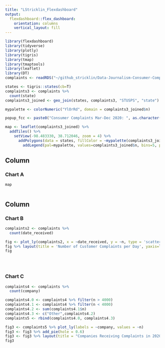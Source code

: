 ```yaml
---
title: "LStricklin_Flexdashboard"
output: 
  flexdashboard::flex_dashboard:
    orientation: columns
    vertical_layout: fill
---
```


```r
library(flexdashboard)
library(tidyverse)
library(plotly)
library(tigris)
library(tmap)
library(tmaptools)
library(leaflet)
library(DT)
complaints <- readRDS("~/github_stricklin/Data-Journalism-Consumer-Complaints/complaints.rds")

states <- tigris::states(cb=T)
complaints3 <- complaints %>%
  count(state)
complaints3_joined <- geo_join(states, complaints3, "STUSPS", "state")

mypalette <- colorNumeric("YlOrRd", domain = complaints3_joined$n)

popup_fcc <- paste0("Consumer Complaints Mar-Dec 2020: ", as.character(complaints3_joined$n))

map <- leaflet(complaints3_joined) %>% 
  addTiles() %>% 
    setView(-98.483330, 38.712046, zoom = 4) %>% 
      addPolygons(data = states, fillColor = ~mypalette(complaints3_joined$n), fillOpacity = 0.9, weight = 0.2, smoothFactor = 0.2, label = popup_fcc) %>% 
        addLegend(pal=mypalette, values=complaints3_joined$n, bins=5, position="bottomright", title="Consumer Complaints Mar-Dec 2020", labFormat=labelFormat(digits=0))
```

Column {data-width=650}
-----------------------------------------------------------------------

### Chart A

```r

map



```

Column {data-width=350}
-----------------------------------------------------------------------

### Chart B

```r

complaints2 <- complaints %>%
  count(date_received)

fig <- plot_ly(complaints2, x = ~date_received, y = ~n, type = 'scatter', mode = 'lines')
fig %>% layout(title = 'Number of Customer Complaints per Day', yaxis=list(title = 'Date Received'), xaxis = list(title='Number of Complaints'))
fig





```

### Chart C

```r

complaints4 <- complaints %>%
  count(company)

complaints4.0 <- complaints4 %>% filter(n > 4000)
complaints4.1 <- complaints4 %>% filter(n < 4000)
complaints4.2 <- sum(complaints4.1$n)
complaints4.3 <- c("Other",complaints4.2)
complaints5 <- rbind(complaints4.0, complaints4.3)

fig3 <- complaints5 %>% plot_ly(labels = ~company, values = ~n)
fig3 <- fig3 %>% add_pie(hole = 0.6)
fig3 <- fig3 %>% layout(title = "Companies Receiving Complaints in 2020", showlegend = F, xaxis = list(showgrid = FALSE, zerloine = FALSE, showticklabels = FALSE), yaxis = list(showgrid = FALSE, zerloine = FALSE, showticklabels = FALSE))
fig3

```

